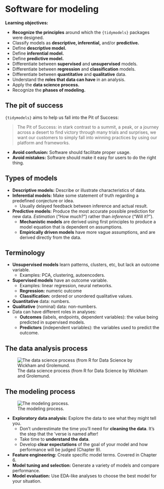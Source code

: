 # Software for modeling

**Learning objectives:**

- **Recognize the principles** around which the `{tidymodels}` packages were designed.
- Classify models as **descriptive, inferential,** and/or **predictive.**
- Define **descriptive model.**
- Define **inferential model.**
- Define **predictive model.**
- Differentiate between **supervised** and **unsupervised** models.
- Differentiate between **regression** and **classification** models.
- Differentiate between **quantitative** and **qualitative** data.
- Understand the **roles that data can have** in an analysis.
- Apply the **data science process.**
- Recognize the **phases of modeling.**

## The pit of success

`{tidymodels}` aims to help us fall into the Pit of Success:

> The Pit of Success: in stark contrast to a summit, a peak, or a journey across a desert to find victory through many trials and surprises, we want our customers to simply fall into winning practices by using our platform and frameworks.

- **Avoid confusion:** Software should facilitate proper usage.
- **Avoid mistakes:** Software should make it easy for users to do the right thing.

## Types of models

- **Descriptive models:** Describe or illustrate characteristics of data.
- **Inferential models:** Make some statement of truth regarding a predefined conjecture or idea.
  - Usually delayed feedback between inference and actual result.
- **Predictive models:** Produce the most accurate possible prediction for new data. *Estimation* ("How much?") rather than *inference* ("Will it?").
  - **Mechanistic models** are derived using first principles to produce a model equation that is dependent on assumptions.
  - **Empirically driven models** have more vague assumptions, and are derived directly from the data.

## Terminology

- **Unsupervised models** learn patterns, clusters, etc, but lack an outcome variable.
  - Examples: PCA, clustering, autoencoders.
- **Supervised models** have an outcome variable.
  - Examples: linear regression, neural networks.
  - **Regression:** numeric outcome
  - **Classification:** ordered or unordered qualitative values.
- **Quantitative** data: numbers.
- **Qualitative** (nominal) data: non-numbers.
- Data can have different roles in analyses:
  - **Outcomes** (labels, endpoints, dependent variables): the value being predicted in supervised models.
  - **Predictors** (independent variables): the variables used to predict the outcome.

## The data analysis process

![The data science process (from R for Data Science by Wickham and Grolemund.](https://www.tmwr.org/premade/data-science-model.svg) 


## The modeling process

![The modeling process.](https://www.tmwr.org/premade/modeling-process.svg)

- **Exploratory data analysis:** Explore the data to see what they might tell you.
  - Don't underestimate the time you'll need for **cleaning the data**. It's the step that the 'verse is named after!
  - Take time to **understand the data**.
  - Develop **clear expectations** of the goal of your model and how performance will be judged (Chapter 9).
- **Feature engineering:** Create specific model terms. Covered in Chapter 6.
- **Model tuning and selection:** Generate a variety of models and compare performance.
- **Model evaluation:** Use EDA-like analyses to choose the best model for your situation.

